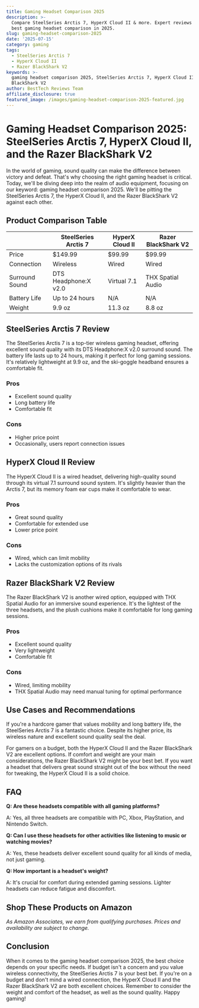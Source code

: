 ```yaml
---
title: Gaming Headset Comparison 2025
description: >-
  Compare SteelSeries Arctis 7, HyperX Cloud II & more. Expert reviews of the
  best gaming headset comparison in 2025.
slug: gaming-headset-comparison-2025
date: '2025-07-15'
category: gaming
tags:
  - SteelSeries Arctis 7
  - HyperX Cloud II
  - Razer BlackShark V2
keywords: >-
  gaming headset comparison 2025, SteelSeries Arctis 7, HyperX Cloud II, Razer
  BlackShark V2
author: BestTech Reviews Team
affiliate_disclosure: true
featured_image: /images/gaming-headset-comparison-2025-featured.jpg
---
```


# Gaming Headset Comparison 2025: <ProductLink productName="SteelSeries Arctis 7" asin="B07FZVXS8H">SteelSeries Arctis 7</ProductLink>, HyperX Cloud II, and the Razer BlackShark V2

In the world of gaming, sound quality can make the difference between victory and defeat. That's why choosing the right gaming headset is critical. Today, we'll be diving deep into the realm of audio equipment, focusing on our keyword: gaming headset comparison 2025. We'll be pitting the <ProductLink productName="SteelSeries Arctis 7" asin="B07FZVXS8H">SteelSeries Arctis 7</ProductLink>, the HyperX Cloud II, and the Razer BlackShark V2 against each other.

## Product Comparison Table

|            | <ProductLink productName="SteelSeries Arctis 7" asin="B07FZVXS8H">SteelSeries Arctis 7</ProductLink> | HyperX Cloud II | Razer BlackShark V2 |
|------------|----------------------|-----------------|---------------------|
| Price      | $149.99              | $99.99          | $99.99              |
| Connection | Wireless             | Wired           | Wired               |
| Surround Sound | DTS Headphone:X v2.0  | Virtual 7.1   | THX Spatial Audio  |
| Battery Life | Up to 24 hours     | N/A             | N/A                 |
| Weight     | 9.9 oz               | 11.3 oz         | 8.8 oz              |

## <ProductLink productName="SteelSeries Arctis 7" asin="B07FZVXS8H">SteelSeries Arctis 7</ProductLink> Review

The <ProductLink productName="SteelSeries Arctis 7" asin="B07FZVXS8H">SteelSeries Arctis 7</ProductLink> is a top-tier wireless gaming headset, offering excellent sound quality with its DTS Headphone:X v2.0 surround sound. The battery life lasts up to 24 hours, making it perfect for long gaming sessions. It's relatively lightweight at 9.9 oz, and the ski-goggle headband ensures a comfortable fit.

### Pros

- Excellent sound quality
- Long battery life
- Comfortable fit

### Cons

- Higher price point
- Occasionally, users report connection issues

## <ProductLink productName="HyperX Cloud II" asin="B00SAYCXWG">HyperX Cloud II</ProductLink> Review

The <ProductLink productName="HyperX Cloud II" asin="B00SAYCXWG">HyperX Cloud II</ProductLink> is a wired headset, delivering high-quality sound through its virtual 7.1 surround sound system. It's slightly heavier than the Arctis 7, but its memory foam ear cups make it comfortable to wear. 

### Pros

- Great sound quality
- Comfortable for extended use
- Lower price point

### Cons

- Wired, which can limit mobility
- Lacks the customization options of its rivals

## <ProductLink productName="Razer BlackShark V2" asin="B0876Z5FJZ">Razer BlackShark V2</ProductLink> Review

The <ProductLink productName="Razer BlackShark V2" asin="B0876Z5FJZ">Razer BlackShark V2</ProductLink> is another wired option, equipped with THX Spatial Audio for an immersive sound experience. It's the lightest of the three headsets, and the plush cushions make it comfortable for long gaming sessions.

### Pros

- Excellent sound quality
- Very lightweight
- Comfortable fit

### Cons

- Wired, limiting mobility
- THX Spatial Audio may need manual tuning for optimal performance

## Use Cases and Recommendations

If you're a hardcore gamer that values mobility and long battery life, the <ProductLink productName="SteelSeries Arctis 7" asin="B07FZVXS8H">SteelSeries Arctis 7</ProductLink> is a fantastic choice. Despite its higher price, its wireless nature and excellent sound quality seal the deal.

For gamers on a budget, both the <ProductLink productName="HyperX Cloud II" asin="B00SAYCXWG">HyperX Cloud II</ProductLink> and the Razer BlackShark V2 are excellent options. If comfort and weight are your main considerations, the <ProductLink productName="Razer BlackShark V2" asin="B0876Z5FJZ">Razer BlackShark V2</ProductLink> might be your best bet. If you want a headset that delivers great sound straight out of the box without the need for tweaking, the HyperX Cloud II is a solid choice.

## FAQ

**Q: Are these headsets compatible with all gaming platforms?**

A: Yes, all three headsets are compatible with PC, Xbox, PlayStation, and Nintendo Switch.

**Q: Can I use these headsets for other activities like listening to music or watching movies?**

A: Yes, these headsets deliver excellent sound quality for all kinds of media, not just gaming.

**Q: How important is a headset's weight?**

A: It's crucial for comfort during extended gaming sessions. Lighter headsets can reduce fatigue and discomfort.


## Shop These Products on Amazon

<div style={{display: "flex", gap: "1rem", flexWrap: "wrap", margin: "2rem 0"}}>
  <AmazonButton productName="SteelSeries Arctis 7" asin="B07FZVXS8H" />
  <AmazonButton productName="HyperX Cloud II" asin="B00SAYCXWG" />
  <AmazonButton productName="Razer BlackShark V2" asin="B0876Z5FJZ" />
</div>

*As Amazon Associates, we earn from qualifying purchases. Prices and availability are subject to change.*

## Conclusion

When it comes to the gaming headset comparison 2025, the best choice depends on your specific needs. If budget isn't a concern and you value wireless connectivity, the <ProductLink productName="SteelSeries Arctis 7" asin="B07FZVXS8H">SteelSeries Arctis 7</ProductLink> is your best bet. If you're on a budget and don't mind a wired connection, the HyperX Cloud II and the <ProductLink productName="Razer BlackShark V2" asin="B0876Z5FJZ">Razer BlackShark V2</ProductLink> are both excellent choices. Remember to consider the weight and comfort of the headset, as well as the sound quality. Happy gaming!
